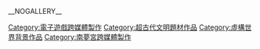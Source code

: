 {{DEFAULTSORT:Tales of}}
[[Category:電子遊戲跨媒體製作|Category:電子遊戲跨媒體製作]]
[[Category:超古代文明題材作品|Category:超古代文明題材作品]]
[[Category:虛構世界背景作品|Category:虛構世界背景作品]]
[[Category:南夢宮跨媒體製作‎|Category:南夢宮跨媒體製作‎]]

__NOGALLERY__